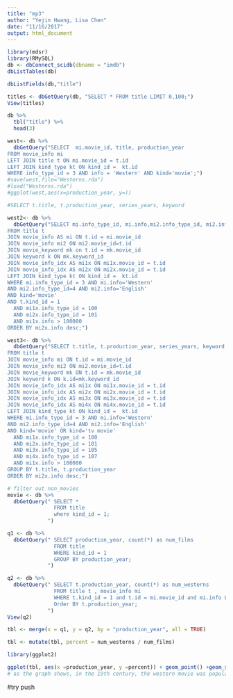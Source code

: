 ```yaml
---
title: "mp3"
author: "Yejin Hwang, Lisa Chen"
date: "11/16/2017"
output: html_document
---
```


```r
library(mdsr)
library(RMySQL)
db <- dbConnect_scidb(dbname = "imdb")
dbListTables(db)
```
```r
dbListFields(db,"title")
```
```r
titles <- dbGetQuery(db, "SELECT * FROM title LIMIT 0,100;")
View(titles)

db %>%
  tbl("title") %>%
  head(3)
```

```r
west<- db %>%
  dbGetQuery("SELECT  mi.movie_id, title, production_year
FROM movie_info mi
LEFT JOIN title t ON mi.movie_id = t.id
LEFT JOIN kind_type kt ON kind_id =  kt.id
WHERE info_type_id = 3 AND info = 'Western' AND kind='movie';")
#save(west,file="Westerns.rda")
#load("Westerns.rda")
#ggplot(west,aes(x=production_year, y=))
```

```r
#SELECT t.title, t.production_year, series_years, keyword

west2<- db %>%
  dbGetQuery("SELECT mi.info_type_id, mi.info,mi2.info_type_id, mi2.info,mi1x.info_type_id, mi1x.info,mi2x.info_type_id, mi2x.info
FROM title t
JOIN movie_info AS mi ON t.id = mi.movie_id
JOIN movie_info mi2 ON mi2.movie_id=t.id
JOIN movie_keyword mk on t.id = mk.movie_id
JOIN keyword k ON mk.keyword_id
JOIN movie_info_idx AS mi1x ON mi1x.movie_id = t.id
JOIN movie_info_idx AS mi2x ON mi2x.movie_id = t.id
LEFT JOIN kind_type kt ON kind_id =  kt.id
WHERE mi.info_type_id = 3 AND mi.info='Western' 
AND mi2.info_type_id=4 AND mi2.info='English'
AND kind='movie'
AND t.kind_id = 1
  AND mi1x.info_type_id = 100
  AND mi2x.info_type_id = 101
  AND mi1x.info > 100000
ORDER BY mi2x.info desc;")
```
```r
west3<- db %>%
  dbGetQuery("SELECT t.title, t.production_year, series_years, keyword, kind, mi1x.info, mi2x.info, mi3x.info , mi4x.info
FROM title t
JOIN movie_info mi ON t.id = mi.movie_id
JOIN movie_info mi2 ON mi2.movie_id=t.id
JOIN movie_keyword mk ON t.id = mk.movie_id
JOIN keyword k ON k.id=mk.keyword_id
JOIN movie_info_idx AS mi1x ON mi1x.movie_id = t.id
JOIN movie_info_idx AS mi2x ON mi2x.movie_id = t.id
JOIN movie_info_idx AS mi3x ON mi3x.movie_id = t.id
JOIN movie_info_idx AS mi4x ON mi4x.movie_id = t.id
LEFT JOIN kind_type kt ON kind_id =  kt.id
WHERE mi.info_type_id = 3 AND mi.info='Western' 
AND mi2.info_type_id=4 AND mi2.info='English'
AND kind='movie' OR kind='tv movie'
  AND mi1x.info_type_id = 100
  AND mi2x.info_type_id = 101
  AND mi3x.info_type_id = 105
  AND mi4x.info_type_id = 107
  AND mi1x.info > 100000
GROUP BY t.title, t.production_year
ORDER BY mi2x.info desc;")
```
```r

# filter out non_movies
movie <- db %>%
  dbGetQuery(" SELECT *
               FROM title
               where kind_id = 1;
             ")
```







```r

q1 <- db %>%
  dbGetQuery(" SELECT production_year, count(*) as num_films
               FROM title
               WHERE kind_id = 1
               GROUP BY production_year;
             ")
```





```r

q2 <- db %>%
  dbGetQuery(" SELECT t.production_year, count(*) as num_westerns
               FROM title t , movie_info mi
               WHERE t.kind_id = 1 and t.id = mi.movie_id and mi.info LIKE '%Westerns%'
               Order BY t.production_year;
             ")
View(q2)
```



```r

tbl <- merge(x = q1, y = q2, by = "production_year", all = TRUE)

tbl <- mutate(tbl, percent = num_westerns / num_films)
```



```r


library(ggplot2)

ggplot(tbl, aes(x =production_year, y =percent)) + geom_point() +geom_smooth()
# as the graph shows, in the 19th century, the western movie was popular.Especially around 1940. also, the Westerns movies gradually less after 1950.

```
#try push 